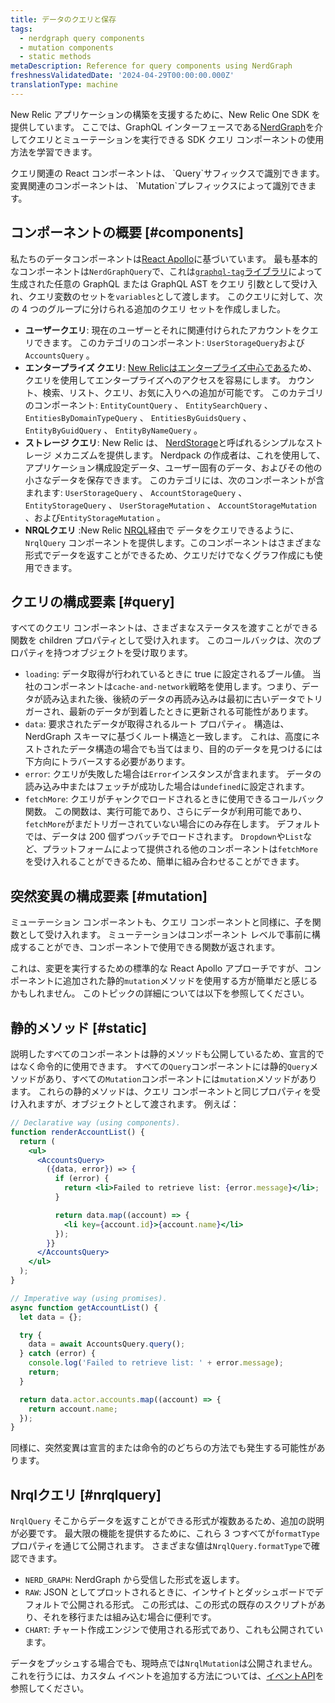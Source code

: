 ```yaml
---
title: データのクエリと保存
tags:
  - nerdgraph query components
  - mutation components
  - static methods
metaDescription: Reference for query components using NerdGraph
freshnessValidatedDate: '2024-04-29T00:00:00.000Z'
translationType: machine
---
```


New Relic アプリケーションの構築を支援するために、New Relic One SDK を提供しています。 ここでは、GraphQL インターフェースである[NerdGraph](/docs/apis/nerdgraph/get-started/introduction-new-relic-nerdgraph/)を介してクエリとミューテーションを実行できる SDK クエリ コンポーネントの使用方法を学習できます。

<Callout variant="tip">
  クエリ関連の React コンポーネントは、 `Query`サフィックスで識別できます。 変異関連のコンポーネントは、 `Mutation`プレフィックスによって識別できます。
</Callout>

## コンポーネントの概要 [#components]

私たちのデータコンポーネントは[React Apollo](https://www.apollographql.com/docs/react/)に基づいています。 最も基本的なコンポーネントは`NerdGraphQuery`で、これは[`graphql-tag`ライブラリ](https://github.com/apollographql/graphql-tag)によって生成された任意の GraphQL または GraphQL AST をクエリ 引数として受け入れ、クエリ変数のセットを`variables`として渡します。 このクエリに対して、次の 4 つのグループに分けられる追加のクエリ セットを作成しました。

* **ユーザークエリ**: 現在のユーザーとそれに関連付けられたアカウントをクエリできます。 このカテゴリのコンポーネント: `UserStorageQuery`および`AccountsQuery` 。
* **エンタープライズ クエリ**: [New Relicはエンタープライズ中心である](https://docs.newrelic.com/docs/new-relic-one/use-new-relic-one/ui-data/new-relic-one-entity-explorer-view-performance-across-apps-services-hosts)ため、クエリを使用してエンタープライズへのアクセスを容易にします。 カウント、検索、リスト、クエリ、お気に入りへの追加が可能です。 このカテゴリのコンポーネント: `EntityCountQuery` 、 `EntitySearchQuery` 、 `EntitiesByDomainTypeQuery` 、 `EntitiesByGuidsQuery` 、 `EntityByGuidQuery` 、 `EntityByNameQuery` 。
* **ストレージ クエリ**: New Relic は、 [NerdStorage](/docs/new-relic-solutions/build-nr-ui/nerdstorage)と呼ばれるシンプルなストレージ メカニズムを提供します。 Nerdpack の作成者は、これを使用して、アプリケーション構成設定データ、ユーザー固有のデータ、およびその他の小さなデータを保存できます。 このカテゴリには、次のコンポーネントが含まれます: `UserStorageQuery` 、 `AccountStorageQuery` 、 `EntityStorageQuery` 、 `UserStorageMutation` 、 `AccountStorageMutation` 、および`EntityStorageMutation` 。
* **NRQLクエリ** :New Relic [NRQL](/docs/nrql/get-started/introduction-nrql-how-nrql-works)経由で データをクエリできるように、`NrqlQuery` コンポーネントを提供します。このコンポーネントはさまざまな形式でデータを返すことができるため、クエリだけでなくグラフ作成にも使用できます。

## クエリの構成要素 [#query]

すべてのクエリ コンポーネントは、さまざまなステータスを渡すことができる関数を children プロパティとして受け入れます。 このコールバックは、次のプロパティを持つオブジェクトを受け取ります。

* `loading`: データ取得が行われているときに true に設定されるブール値。 当社のコンポーネントは`cache-and-network`戦略を使用します。つまり、データが読み込まれた後、後続のデータの再読み込みは最初に古いデータでトリガーされ、最新のデータが到着したときに更新される可能性があります。
* `data`: 要求されたデータが取得されるルート プロパティ。 構造は、NerdGraph スキーマに基づくルート構造と一致します。 これは、高度にネストされたデータ構造の場合でも当てはまり、目的のデータを見つけるには下方向にトラバースする必要があります。
* `error`: クエリが失敗した場合は`Error`インスタンスが含まれます。 データの読み込み中またはフェッチが成功した場合は`undefined`に設定されます。
* `fetchMore`: クエリがチャンクでロードされるときに使用できるコールバック関数。 この関数は、実行可能であり、さらにデータが利用可能であり、 `fetchMore`がまだトリガーされていない場合にのみ存在します。 デフォルトでは、データは 200 個ずつバッチでロードされます。 `Dropdown`や`List`など、プラットフォームによって提供される他のコンポーネントは`fetchMore`を受け入れることができるため、簡単に組み合わせることができます。

## 突然変異の構成要素 [#mutation]

ミューテーション コンポーネントも、クエリ コンポーネントと同様に、子を関数として受け入れます。 ミューテーションはコンポーネント レベルで事前に構成することができ、コンポーネントで使用できる関数が返されます。

これは、変更を実行するための標準的な React Apollo アプローチですが、コンポーネントに追加された静的`mutation`メソッドを使用する方が簡単だと感じるかもしれません。 このトピックの詳細については以下を参照してください。

## 静的メソッド [#static]

説明したすべてのコンポーネントは静的メソッドも公開しているため、宣言的ではなく命令的に使用できます。 すべての`Query`コンポーネントには静的`Query`メソッドがあり、すべての`Mutation`コンポーネントには`mutation`メソッドがあります。 これらの静的メソッドは、クエリ コンポーネントと同じプロパティを受け入れますが、オブジェクトとして渡されます。 例えば：

```jsx
// Declarative way (using components).
function renderAccountList() {
  return (
    <ul>
      <AccountsQuery>
        ({data, error}) => {
          if (error) {
            return <li>Failed to retrieve list: {error.message}</li>;
          }

          return data.map((account) => {
            <li key={account.id}>{account.name}</li>
          });
        }}
      </AccountsQuery>
    </ul>
  );
}

// Imperative way (using promises).
async function getAccountList() {
  let data = {};

  try {
    data = await AccountsQuery.query();
  } catch (error) {
    console.log('Failed to retrieve list: ' + error.message);
    return;
  }

  return data.actor.accounts.map((account) => {
    return account.name;
  });
}
```

同様に、突然変異は宣言的または命令的のどちらの方法でも発生する可能性があります。

## Nrqlクエリ [#nrqlquery]

`NrqlQuery` そこからデータを返すことができる形式が複数あるため、追加の説明が必要です。 最大限の機能を提供するために、これら 3 つすべてが`formatType`プロパティを通じて公開されます。 さまざまな値は`NrqlQuery.formatType`で確認できます。

* `NERD_GRAPH`: NerdGraph から受信した形式を返します。
* `RAW`: JSON としてプロットされるときに、インサイトとダッシュボードでデフォルトで公開される形式。 この形式は、この形式の既存のスクリプトがあり、それを移行または組み込む場合に便利です。
* `CHART`: チャート作成エンジンで使用される形式であり、これも公開されています。

データをプッシュする場合でも、現時点では`NrqlMutation`は公開されません。 これを行うには、カスタム イベントを追加する方法については、[イベントAPI](/docs/data-apis/ingest-apis/event-api/introduction-event-api/)を参照してください。
